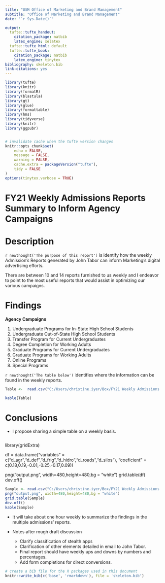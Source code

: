 ```yaml
---
title: "USM Office of Marketing and Brand Management"
subtitle: "Office of Marketing and Brand Management"
date: "`r Sys.Date()`"

output:
  tufte::tufte_handout:
    citation_package: natbib
    latex_engine: xelatex
  tufte::tufte_html: default
  tufte::tufte_book:
    citation_package: natbib
    latex_engine: tinytex
bibliography: skeleton.bib
link-citations: yes
---
```


```r
library(tufte)
library(knitr)
library(formatR)
library(blastula)
library(gt)
library(glue)
library(formattable)
library(hms)
library(tidyverse)
library(knitr)
library(ggpubr)


# invalidate cache when the tufte version changes
knitr::opts_chunk$set(
	echo = FALSE,
	message = FALSE,
	warning = FALSE,
	cache.extra = packageVersion("tufte"),
	tidy = FALSE
)
options(tinytex.verbose = TRUE)
```


# **FY21 Weekly Admissions Reports Summary to Inform Agency Campaigns**

# Description

`r newthought('The purpose of this report')` is identify how the weekly Admission's Reports generated by John Tabor can inform Marketing's digital advertising efforts.

There are between 10 and 14 reports furnished to us weekly and I endeavor to point to the most useful reports that would assist in optimizing our various campaigns. 

# Findings

**Agency Campaigns**

1.  Undergraduate Programs for In-State High School Students
2.  Undergraduate Out-of-State High School Students
3.  Transfer Program for Current Undergraduates
4.  Degree Completion for Working Adults
5.  Graduate Programs for Current Undergraduates
6.  Graduate Programs for Working Adults
7.  Online Programs
8.  Special Programs

`r newthought('The table below')` identifies where the information can be found in the weekly reports.

```r
Table <-  read.csv("C:/Users/christine.iyer/Box/FY21 Weekly Admissions Reports Summary to Inform Agency Campaigns/Segments.csv", header = T, stringsAsFactors = F)
```

```r
kable(Table)
```

# Conclusions

- I propose sharing a simple table on a weekly basis. 


```r

```

library(gridExtra)

df = data.frame("variables" = c("d_agr","d_def","d_frig","d_hidro","d_roads","d_silos"),
"coeficient" = c(0.18,0.19,-0.01,-0.25,-0.17,0.09))

png("output.png", width=480,height=480,bg = "white")
grid.table(df)
dev.off()

```r
Sample <- read.csv("C:/Users/christine.iyer/Box/FY21 Weekly Admissions Reports Summary to Inform Agency Campaigns/Sample.csv", header = T, stringsAsFactors = F)
png("output.png", width=480,height=480,bg = "white")
grid.table(Sample)
dev.off()
kable(Sample)
```

- It will take about one hour weekly to summarize the findings in the multiple admissions' reports.

- Notes after rough draft discussion
  - Clarify classification of stealth apps
  - Clarification of other elements detailed in email to John Tabor. 
  - Final report should have weekly ups and downs by numbers and percentages. 
  - Add form completions for direct conversions. 


\href{https://www.wrike.com/open.htm?id=569449783}{{\color{blue}{\underline{Wrike Project Details}}}}

\href{https://github.com/edithbird/FY21-Weekly-Admissions-Reports-Summary}{{\color{blue}{\underline{Github Repository}}}}



```r
# create a bib file for the R packages used in this document
knitr::write_bib(c('base', 'rmarkdown'), file = 'skeleton.bib')
```
